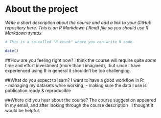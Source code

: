 
# About the project

*Write a short description about the course and add a link to your GitHub repository here. This is an R Markdown (.Rmd) file so you should use R Markdown syntax.*

```r
# This is a so-called "R chunk" where you can write R code.

date()

```

##How are you feeling right now? 
I think the course will require quite *some* time and effort investment (more than I imagined),\ 
but since I have experienced using R in general it shouldn't be too challenging.

##What do you expect to learn?
I want to have a good workflow in R:  
  - managing my datasets while working,
  - making sure the data I use is publication ready & reproducible
  
##Where did you hear about the course?
The course suggestion appeared in my email, and after looking through the course description \ 
I thought it would be helpful. 
